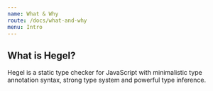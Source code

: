 ```yaml
---
name: What & Why
route: /docs/what-and-why
menu: Intro
---
```

## What is Hegel?

Hegel is a static type checker for JavaScript with minimalistic type annotation syntax, strong type system and powerful type inference. 
